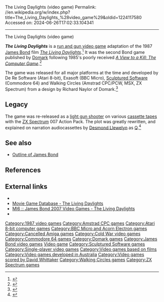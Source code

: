 The Living Daylights (video game)
Permalink: //en.wikipedia.org/w/index.php?title=The_Living_Daylights_%28video_game%29&oldid=1224117580
Accessed on: 2024-06-26T17:02:33.104341



------
The Living Daylights (video game)
{{Short description|1987 video game}}
{{Italic title}}
{{More citations needed|date=July 2008}}
{{Infobox video game
|title = The Living Daylights
|image = The Living Daylights video game cover.jpg
|caption = 
|publisher = [[Domark]]
|designer = [[Richard Naylor]]
|engine =
|released = 1987
|series = ''[[James Bond in video games|James Bond]]''
|genre = [[Run and gun video game|Run and gun]]
|modes = [[Single-player]]
|platforms = [[Amstrad CPC]], [[Amstrad PCW]], [[Atari 8-bit]], [[BBC Micro]], [[Commodore 64]], [[MSX]], [[ZX Spectrum]]
|alt = 
}}

'''''The Living Daylights''''' is a [[run and gun video game]] adaptation of the 1987 [[James Bond]] film ''[[The Living Daylights]]''.<ref>{{Cite book|author=Andy Lane, Paul Simpson |title=The Bond Files: An Unofficial Guide to the World's Greatest Secret Agent|url=https://books.google.com/books?id=vK0qJdsjgtcC|publisher=[[Virgin Books]]|year=2002|ISBN=978-0-7535-0712-4 |page=408}}</ref> It was the second Bond game published by [[Domark]] following 1985's poorly received [[A View to a Kill (video game)#A View to a Kill: The Computer Game|''A View to a Kill: The Computer Game'']].<ref name='cvgbond'>{{cite magazine |title=The James Bond Dossier|magazine=Computer and Video Games|issue=68|publisher=EMAP|date=15 May 1987|page=78|url=https://spectrumcomputing.co.uk/page.php?issue_id=1519&page=78|access-date=21 October 2022}}</ref>

The game was released for all major platforms at the time and developed by De Re Software (Atari 8-bit), Exasoft (BBC Micro), [[Sculptured Software]] (Commodore 64) and Walking Circles (Amstrad CPC/PCW, MSX, ZX Spectrum) from a design by Richard Naylor of Domark.<ref name='cvgbond'>{{cite magazine |title=The James Bond Dossier|magazine=Computer and Video Games|issue=68|publisher=EMAP|date=15 May 1987|page=78|url=https://spectrumcomputing.co.uk/page.php?issue_id=1519&page=78|access-date=21 October 2022}}</ref>

==Legacy==
The game was re-released as a [[light gun shooter]] on various [[cassette tape]]s with the [[ZX Spectrum]] 007 Action Pack. The plot was greatly rewritten, and explained on narration audiocassettes by [[Desmond Llewelyn]] as [[Q (James Bond)|Q]].<ref name="nostalgianerd20200719">{{Cite AV media |url=https://www.youtube.com/watch?v=u_-Nq497uA4 |title=That Time Amstrad Casually Rewrote James Bond | author=Nostalgia Nerd |date=2020-07-19 |language=en-GB |publisher=YouTube}}</ref>

==See also==
*[[Outline of James Bond]]

==References==
{{reflist}}

==External links==
*{{moby game|id=/james-bond-007-in-the-living-daylights-the-computer-game|name=The Living Daylights}}
*[http://www.fortunecity.co.uk/cinerama/western/129/livingdaylights.htm Movie Game Database - The Living Daylights]
*[http://www.mi6-hq.com/sections/games/tld.php3 MI6 :: James Bond 2007 Video Games - The Living Daylights]
*{{IMDb title|id=0924457|title=The Living Daylights}}

{{James Bond video games}}

{{DEFAULTSORT:Living Daylights, the}}
[[Category:1987 video games]]
[[Category:Amstrad CPC games]]
[[Category:Atari 8-bit computer games]]
[[Category:BBC Micro and Acorn Electron games]]
[[Category:Cancelled Amiga games]]
[[Category:Cold War video games]]
[[Category:Commodore 64 games]]
[[Category:Domark games]]
[[Category:James Bond video games]]
[[Category:The Living Daylights|Video game]]
[[Category:Sculptured Software games]]
[[Category:Single-player video games]]
[[Category:Video games based on films]]
[[Category:Video games developed in Australia]]
[[Category:Video games scored by David Whittaker]]
[[Category:Walking Circles games]]
[[Category:ZX Spectrum games]]


{{runandgun-videogame-stub}}